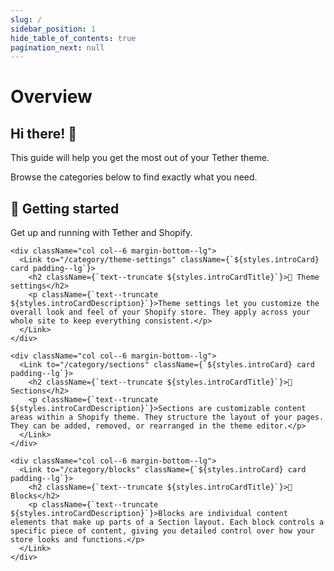 ```yaml
---
slug: /
sidebar_position: 1
hide_table_of_contents: true
pagination_next: null
---
```



# Overview

## Hi there! 👋

This guide will help you get the most out of your Tether theme.

Browse the categories below to find exactly what you need.

<div className="margin-top--lg">
  <div className="row">
    <div className="col col--6 margin-bottom--lg">
      <Link to="/category/getting-started" className={`${styles.introCard} card padding--lg`}>
        <h2 className={`text--truncate ${styles.introCardTitle}`}>📄️ Getting started</h2>
        <p className={`text--truncate ${styles.introCardDescription}`}>Get up and running with Tether and Shopify.</p>
      </Link>
    </div>

    <div className="col col--6 margin-bottom--lg">
      <Link to="/category/theme-settings" className={`${styles.introCard} card padding--lg`}>
        <h2 className={`text--truncate ${styles.introCardTitle}`}>📄️ Theme settings</h2>
        <p className={`text--truncate ${styles.introCardDescription}`}>Theme settings let you customize the overall look and feel of your Shopify store. They apply across your whole site to keep everything consistent.</p>
      </Link>
    </div>

    <div className="col col--6 margin-bottom--lg">
      <Link to="/category/sections" className={`${styles.introCard} card padding--lg`}>
        <h2 className={`text--truncate ${styles.introCardTitle}`}>📄️ Sections</h2>
        <p className={`text--truncate ${styles.introCardDescription}`}>Sections are customizable content areas within a Shopify theme. They structure the layout of your pages. They can be added, removed, or rearranged in the theme editor.</p>
      </Link>
    </div>

    <div className="col col--6 margin-bottom--lg">
      <Link to="/category/blocks" className={`${styles.introCard} card padding--lg`}>
        <h2 className={`text--truncate ${styles.introCardTitle}`}>📄️ Blocks</h2>
        <p className={`text--truncate ${styles.introCardDescription}`}>Blocks are individual content elements that make up parts of a Section layout. Each block controls a specific piece of content, giving you detailed control over how your store looks and functions.</p>
      </Link>
    </div>
  </div>
</div>
